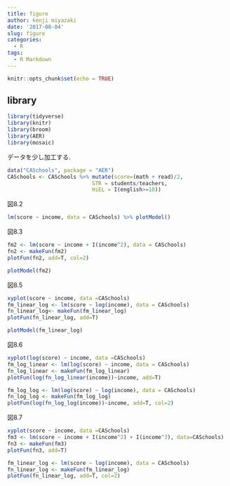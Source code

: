 ```yaml
---
title: figure
author: kenji miyazaki
date: '2017-08-04'
slug: figure
categories:
  - R
tags:
  - R Markdown
---
```


```r
knitr::opts_chunk$set(echo = TRUE)
```


## library
```r
library(tidyverse)
library(knitr)
library(broom)
library(AER)
library(mosaic)
```

データを少し加工する.
```r
data("CASchools", package = "AER")
CASchools <- CASchools %>% mutate(score=(math + read)/2,
                           STR = students/teachers,
                           HiEL = I(english>=10))
```

図8.2
```r
lm(score ~ income, data = CASchools) %>% plotModel()
```

図8.3
```r
fm2 <- lm(score ~ income + I(income^2), data = CASchools)
fn2 <- makeFun(fm2)
plotFun(fn2, add=T, col=2)
```

```r
plotModel(fm2)
```


図8.5
```r
xyplot(score ~ income, data =CASchools)
fm_linear_log <- lm(score ~ log(income), data = CASchools)
fn_linear_log<- makeFun(fm_linear_log)
plotFun(fn_linear_log, add=T)
```
```r
plotModel(fm_linear_log)
```



図8.6
```r
xyplot(log(score) ~ income, data =CASchools)
fm_log_linear <- lm(log(score) ~ income, data = CASchools)
fn_log_linear <- makeFun(fm_log_linear)
plotFun(log(fn_log_linear(income))~income, add=T)

fm_log_log <- lm(log(score) ~ log(income), data = CASchools)
fn_log_log <- makeFun(fm_log_log)
plotFun(log(fn_log_log(income))~income, add=T, col=2)
```


図8.7
```r
xyplot(score ~ income, data =CASchools)
fm3 <- lm(score ~ income + I(income^2) + I(income^3), data=CASchools)
fn3 <- makeFun(fm3)
plotFun(fn3, add=T)

fm_linear_log <- lm(score ~ log(income), data = CASchools)
fn_linear_log <- makeFun(fm_linear_log)
plotFun(fn_linear_log, add=T, col=2)
```

